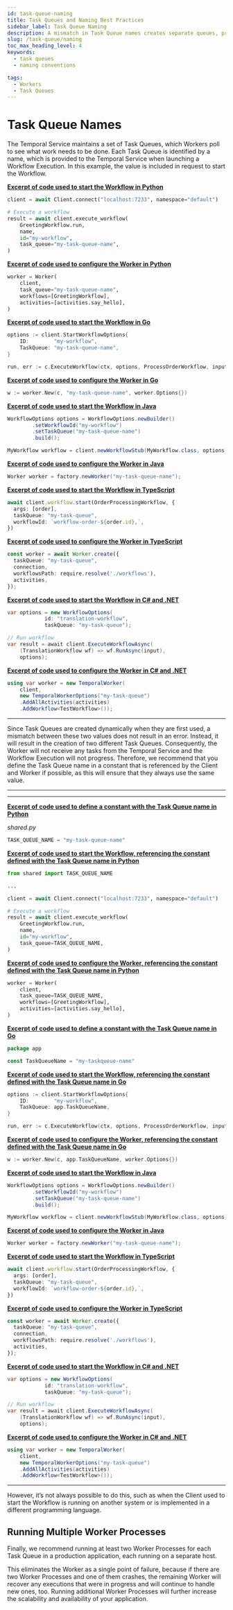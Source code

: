 ```yaml
---
id: task-queue-naming
title: Task Queues and Naming Best Practices
sidebar_label: Task Queue Naming
description: A mismatch in Task Queue names creates separate queues, preventing the Worker from receiving tasks and stalling Workflow Execution.
slug: /task-queue/naming
toc_max_heading_level: 4
keywords:
  - task queues
  - naming conventions

tags:
  - Workers
  - Task Queues
---
```


# Task Queue Names

The Temporal Service maintains a set of Task Queues, which Workers poll to see
what work needs to be done. Each Task Queue is identified by a name, which is
provided to the Temporal Service when launching a Workflow Execution. In this
example, the value is included in request to start the Workflow.



<Tabs groupId="start-workflow-configure-worker-by-sdk" queryString>

<TabItem value="python" label="Python">

**[Excerpt of code used to start the Workflow in Python](/develop/java/core-application#develop-workflows)**

```python
client = await Client.connect("localhost:7233", namespace="default")

# Execute a workflow
result = await client.execute_workflow(
    GreetingWorkflow.run,
    name,
    id="my-workflow",
    task_queue="my-task-queue-name",
)
```

**[Excerpt of code used to configure the Worker in Python](/develop/java/core-application#develop-workflows)**


```python
worker = Worker(
    client,
    task_queue="my-task-queue-name",
    workflows=[GreetingWorkflow],
    activities=[activities.say_hello],
)
```

</TabItem>
<TabItem value="go" label="Go">

**[Excerpt of code used to start the Workflow in Go](/develop/php/core-application#develop-workflows)**

```go
options := client.StartWorkflowOptions{
    ID:        "my-workflow",
    TaskQueue: "my-task-queue-name",
}

run, err := c.ExecuteWorkflow(ctx, options, ProcessOrderWorkflow, input)
```

**[Excerpt of code used to configure the Worker in Go](/develop/php/core-application#develop-workflows)**

```go
w := worker.New(c, "my-task-queue-name", worker.Options{})
```

</TabItem>
<TabItem value="java" label="Java">

**[Excerpt of code used to start the Workflow in Java](/develop/python/core-application#develop-workflows)**

```java
WorkflowOptions options = WorkflowOptions.newBuilder()
        .setWorkflowId("my-workflow")
        .setTaskQueue("my-task-queue-name")
        .build();

MyWorkflow workflow = client.newWorkflowStub(MyWorkflow.class, options);
```

**[Excerpt of code used to configure the Worker in Java](/develop/python/core-application#develop-workflows)**

```java
Worker worker = factory.newWorker("my-task-queue-name");
```

</TabItem>
<TabItem value="typescript" label="Typescript">

**[Excerpt of code used to start the Workflow in TypeScript](/develop/typescript/core-application#develop-workflows)**

```typescript
await client.workflow.start(OrderProcessingWorkflow, {
  args: [order],
  taskQueue: "my-task-queue",
  workflowId: `workflow-order-${order.id},`,
})
```

**[Excerpt of code used to configure the Worker in TypeScript](/develop/typescript/core-application#develop-workflows)**

```typescript
const worker = await Worker.create({
  taskQueue: "my-task-queue",
  connection,
  workflowsPath: require.resolve('./workflows'),
  activities,
});
```

</TabItem>
<TabItem value="dotnet" label=".NET">

**[Excerpt of code used to start the Workflow in C# and .NET](/develop/dotnet/core-application#develop-workflow)**

```csharp
var options = new WorkflowOptions(
            id: "translation-workflow",
            taskQueue: "my-task-queue");

// Run workflow
var result = await client.ExecuteWorkflowAsync(
    (TranslationWorkflow wf) => wf.RunAsync(input),
    options);
```

**[Excerpt of code used to configure the Worker in C# and .NET](/develop/dotnet/core-application#develop-workflow)**

```csharp
using var worker = new TemporalWorker(
    client,
    new TemporalWorkerOptions("my-task-queue")
    .AddAllActivities(activities)
    .AddWorkflow<TestWorkflow>());
```

</TabItem>

</Tabs>




-----------
Since Task Queues are created dynamically when they are first used, a mismatch
between these two values does not result in an error. Instead, it will result
in the creation of two different Task Queues. Consequently, the Worker will
not receive any tasks from the Temporal Service and the Workflow Execution
will not progress. Therefore, we recommend that you define the Task Queue name
in a constant that is referenced by the Client and Worker if possible, as this
will ensure that they always use the same value.

---------

----------------

<Tabs groupId="start-workflow-configure-worker-by-sdk" queryString>

<TabItem value="python" label="Python">

**[Excerpt of code used to define a constant with the Task Queue name in Python](/develop/java/core-application#develop-workflows)**

_shared.py_
```python
TASK_QUEUE_NAME = "my-task-queue-name"
```

**[Excerpt of code used to start the Workflow, referencing the constant
defined with the Task Queue name in Python](/develop/java/core-application#develop-workflows)**

```python
from shared import TASK_QUEUE_NAME

...

client = await Client.connect("localhost:7233", namespace="default")

# Execute a workflow
result = await client.execute_workflow(
    GreetingWorkflow.run,
    name,
    id="my-workflow",
    task_queue=TASK_QUEUE_NAME,
)
```

**[Excerpt of code used to configure the Worker, referencing the constant
defined with the Task Queue name in Python](/develop/java/core-application#develop-workflows)**


```python
worker = Worker(
    client,
    task_queue=TASK_QUEUE_NAME,
    workflows=[GreetingWorkflow],
    activities=[activities.say_hello],
)
```

</TabItem>
<TabItem value="go" label="Go">

**[Excerpt of code used to define a constant with the Task Queue name in Go](/develop/php/core-application#develop-workflows)**

```go
package app 

const TaskQueueName = "my-taskqueue-name"
```

**[Excerpt of code used to start the Workflow, referencing the constant defined with the Task Queue name in Go](/develop/php/core-application#develop-workflows)**

```go
options := client.StartWorkflowOptions{
    ID:        "my-workflow",
    TaskQueue: app.TaskQueueName,
}

run, err := c.ExecuteWorkflow(ctx, options, ProcessOrderWorkflow, input)
```


**[Excerpt of code used to configure the Worker, referencing the constant defined with the Task Queue name in Go](/develop/php/core-application#develop-workflows)**

```go
w := worker.New(c, app.TaskQueueName, worker.Options{})
```

</TabItem>
<TabItem value="java" label="Java">

**[Excerpt of code used to start the Workflow in Java](/develop/python/core-application#develop-workflows)**

```java
WorkflowOptions options = WorkflowOptions.newBuilder()
        .setWorkflowId("my-workflow")
        .setTaskQueue("my-task-queue-name")
        .build();

MyWorkflow workflow = client.newWorkflowStub(MyWorkflow.class, options);
```

**[Excerpt of code used to configure the Worker in Java](/develop/python/core-application#develop-workflows)**

```java
Worker worker = factory.newWorker("my-task-queue-name");
```

</TabItem>
<TabItem value="typescript" label="Typescript">

**[Excerpt of code used to start the Workflow in TypeScript](/develop/typescript/core-application#develop-workflows)**

```typescript
await client.workflow.start(OrderProcessingWorkflow, {
  args: [order],
  taskQueue: "my-task-queue",
  workflowId: `workflow-order-${order.id},`,
})
```

**[Excerpt of code used to configure the Worker in TypeScript](/develop/typescript/core-application#develop-workflows)**

```typescript
const worker = await Worker.create({
  taskQueue: "my-task-queue",
  connection,
  workflowsPath: require.resolve('./workflows'),
  activities,
});
```

</TabItem>
<TabItem value="dotnet" label=".NET">

**[Excerpt of code used to start the Workflow in C# and .NET](/develop/dotnet/core-application#develop-workflow)**

```csharp
var options = new WorkflowOptions(
            id: "translation-workflow",
            taskQueue: "my-task-queue");

// Run workflow
var result = await client.ExecuteWorkflowAsync(
    (TranslationWorkflow wf) => wf.RunAsync(input),
    options);
```

**[Excerpt of code used to configure the Worker in C# and .NET](/develop/dotnet/core-application#develop-workflow)**

```csharp
using var worker = new TemporalWorker(
    client,
    new TemporalWorkerOptions("my-task-queue")
    .AddAllActivities(activities)
    .AddWorkflow<TestWorkflow>());
```

</TabItem>

</Tabs>



----------
However, it’s not always possible to do this, such as when the Client used
to start the Workflow is running on another system or is implemented in a
different programming language.

## Running Multiple Worker Processes

Finally, we recommend running at least two Worker Processes for each Task Queue
in a production application, each running on a separate host.

This eliminates the Worker as a single point of failure, because if
there are two Worker Processes and one of them crashes, the remaining
Worker will recover any executions that were in progress and will
continue to handle new ones, too. Running additional Worker Processes
will further increase the scalability and availability of your
application.

